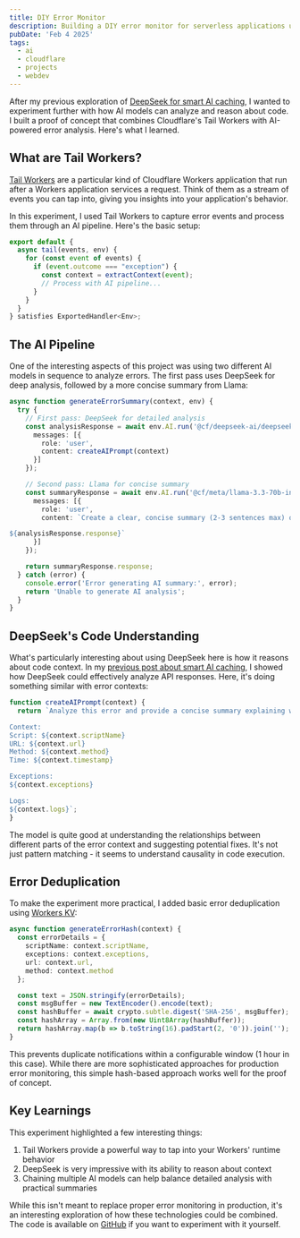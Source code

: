 ```yaml
---
title: DIY Error Monitor
description: Building a DIY error monitor for serverless applications using Cloudflare Tail Workers, DeepSeek, and Slack
pubDate: 'Feb 4 2025'
tags:
  - ai
  - cloudflare
  - projects
  - webdev
---
```


After my previous exploration of [DeepSeek for smart AI caching](/smart-ai-caching), I wanted to experiment further with how AI models can analyze and reason about code. I built a proof of concept that combines Cloudflare's Tail Workers with AI-powered error analysis. Here's what I learned.

<Tweet id="https://x.com/kristianf_/status/1886535083924054287" theme="dark" />

## What are Tail Workers?

[Tail Workers](https://developers.cloudflare.com/workers/observability/logs/tail-workers/) are a particular kind of Cloudflare Workers application that run after a Workers application services a request. Think of them as a stream of events you can tap into, giving you insights into your application's behavior.

In this experiment, I used Tail Workers to capture error events and process them through an AI pipeline. Here's the basic setup:

```typescript
export default {
  async tail(events, env) {
    for (const event of events) {
      if (event.outcome === "exception") {
        const context = extractContext(event);
        // Process with AI pipeline...
      }
    }
  }
} satisfies ExportedHandler<Env>;
```

## The AI Pipeline

One of the interesting aspects of this project was using two different AI models in sequence to analyze errors. The first pass uses DeepSeek for deep analysis, followed by a more concise summary from Llama:

```typescript
async function generateErrorSummary(context, env) {
  try {
    // First pass: DeepSeek for detailed analysis
    const analysisResponse = await env.AI.run('@cf/deepseek-ai/deepseek-r1-distill-qwen-32b', {
      messages: [{
        role: 'user',
        content: createAIPrompt(context)
      }]
    });

    // Second pass: Llama for concise summary
    const summaryResponse = await env.AI.run('@cf/meta/llama-3.3-70b-instruct-fp8-fast', {
      messages: [{
        role: 'user',
        content: `Create a clear, concise summary (2-3 sentences max) of this error analysis and the suggested fix. Focus on the key problem and likely cause:

${analysisResponse.response}`
      }]
    });

    return summaryResponse.response;
  } catch (error) {
    console.error('Error generating AI summary:', error);
    return 'Unable to generate AI analysis';
  }
}
```

## DeepSeek's Code Understanding

What's particularly interesting about using DeepSeek here is how it reasons about code context. In my [previous post about smart AI caching](/smart-ai-caching), I showed how DeepSeek could effectively analyze API responses. Here, it's doing something similar with error contexts:

```typescript
function createAIPrompt(context) {
  return `Analyze this error and provide a concise summary explaining what went wrong and potential causes. Also think about what the developer could do to fix this error. Include any relevant context from the logs.

Context:
Script: ${context.scriptName}
URL: ${context.url}
Method: ${context.method}
Time: ${context.timestamp}

Exceptions:
${context.exceptions}

Logs:
${context.logs}`;
}
```

The model is quite good at understanding the relationships between different parts of the error context and suggesting potential fixes. It's not just pattern matching - it seems to understand causality in code execution.

## Error Deduplication

To make the experiment more practical, I added basic error deduplication using [Workers KV](https://developers.cloudflare.com/kv/):

```typescript
async function generateErrorHash(context) {
  const errorDetails = {
    scriptName: context.scriptName,
    exceptions: context.exceptions,
    url: context.url,
    method: context.method
  };

  const text = JSON.stringify(errorDetails);
  const msgBuffer = new TextEncoder().encode(text);
  const hashBuffer = await crypto.subtle.digest('SHA-256', msgBuffer);
  const hashArray = Array.from(new Uint8Array(hashBuffer));
  return hashArray.map(b => b.toString(16).padStart(2, '0')).join('');
}
```

This prevents duplicate notifications within a configurable window (1 hour in this case). While there are more sophisticated approaches for production error monitoring, this simple hash-based approach works well for the proof of concept.

## Key Learnings

This experiment highlighted a few interesting things:

1. Tail Workers provide a powerful way to tap into your Workers' runtime behavior
2. DeepSeek is very impressive with its ability to reason about context
3. Chaining multiple AI models can help balance detailed analysis with practical summaries

While this isn't meant to replace proper error monitoring in production, it's an interesting exploration of how these technologies could be combined. The code is available on [GitHub](https://github.com/kristianfreeman/error-monitor) if you want to experiment with it yourself.
